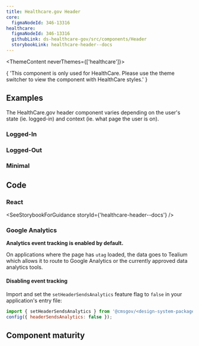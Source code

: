 ```yaml
---
title: Healthcare.gov Header
core:
  figmaNodeId: 346-13316
healthcare:
  figmaNodeId: 346-13316
  githubLink: ds-healthcare-gov/src/components/Header
  storybookLink: healthcare-header--docs
---
```



<ThemeContent neverThemes={['healthcare']}>
  <Alert variation="error">
    <p class="ds-c-alert__text">
      {
        'This component is only used for HealthCare. Please use the theme switcher to view the component with HealthCare styles.'
      }
    </p>
  </Alert>
</ThemeContent>

## Examples

The HealthCare.gov header component varies depending on the user's state (ie. logged-in) and context (ie. what page the user is on).

### Logged-In

<StorybookExample componentName="loggedin-header" storyId="healthcare-header--logged-in-header" />

### Logged-Out

<StorybookExample componentName="loggedout-header" storyId="healthcare-header--logged-out-header" />

### Minimal

<StorybookExample componentName="minimal-header" storyId="healthcare-header--minimal-header" />

## Code

### React

<SeeStorybookForGuidance storyId={'healthcare-header--docs'} />

### Google Analytics

**Analytics event tracking is enabled by default.**

On applications where the page has `utag` loaded, the data goes to Tealium which allows it to route to Google Analytics or the currently approved data analytics tools.

#### Disabling event tracking

Import and set the `setHeaderSendsAnalytics` feature flag to `false` in your application's entry file:

```js
import { setHeaderSendsAnalytics } from '@cmsgov/<design-system-package>';
config({ headerSendsAnalytics: false });
```

## Component maturity

<MaturityChecklist
  a11yStandards={true}
  color={true}
  forcedColors={false}
  screenReaders={true}
  keyboardNavigable={true}
  storybook={true}
  responsive={true}
  spanish={true}
  completeUiKit={false}
  responsiveUiKit={false}
  tokensInCode={true}
  tokensInSketch={true}
/>
